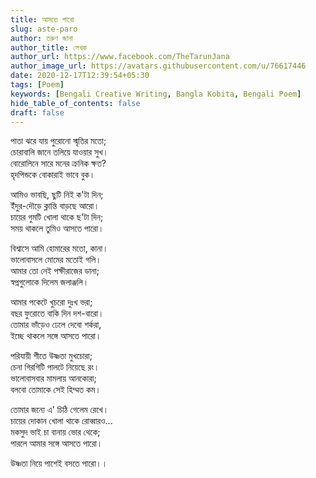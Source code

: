 ```yaml
---
title: আসতে পারো
slug: aste-paro
author: তরুণ জানা
author_title: লেখক
author_url: https://www.facebook.com/TheTarunJana
author_image_url: https://avatars.githubusercontent.com/u/76617446
date: 2020-12-17T12:39:54+05:30
tags: [Poem]
keywords: [Bengali Creative Writing, Bangla Kobita, Bengali Poem]
hide_table_of_contents: false
draft: false
---
```


পাতা ঝরে যায় পুরোনো স্মৃতির মতো;<br/>
চোরাবালি জানে তলিয়ে যাওয়ার সুখ।<br/>
বোরোলিনে সারে মনের ক্রনিক ক্ষত?<br/>
হৃদপিন্ডকে বোকারাই ভাবে বুক।

<!-- truncate -->

আমিও ভাবছি, ছুটি নিই ক'টা দিন;<br/>
ইঁদুর-দৌড়ে ক্লান্তি বাড়ছে আরো।<br/>
চায়ের গুমটি খোলা থাকে ছ'টা দিন;<br/>
সময় থাকলে তুমিও আসতে পারো।

বিশ্বাসে আমি হোমারের মতো, কানা।<br/>
ভালোবাসলে মোমের মতোই গলি।<br/>
আমার তো নেই পক্ষীরাজের ডানা;<br/>
স্বপ্নগুলোকে দিলেম জলাঞ্জলি।

আমার পকেটে খুচরো দুঃখ ভরা;<br/>
বছর ফুরোতে বাকি দিন দশ-বারো।<br/>
তোমার ভাঁড়েও ঢেলে দেবো শর্করা,<br/>
ইচ্ছে থাকলে সঙ্গে আসতে পারো।

পরিযায়ী শীতে উষ্ণতা মুখচোরা;<br/>
চেনা গিরগিটি পালটে নিয়েছে রং।<br/>
ভালোবাসবার মামলায় আনকোরা;<br/>
বলবো তোমাকে সেই হিম্মত কম।

তোমার জন্যে এ' চিঠি গেলেম রেখে।<br/>
চায়ের দোকান খোলা থাকে রোব্বারও...<br/>
মকসুদ ভাই চা বানায় ভোর থেকে;<br/>
পারলে আমার সঙ্গে আসতে পারো।

উষ্ণতা নিয়ে পাশেই বসতে পারো।।